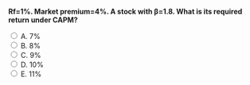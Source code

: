 ::: {.question-block}

<form onsubmit="event.preventDefault(); checkAnswer('module5_mcq_q75')" data-correct-answer="C">
<strong style="display: block;">Rf=1%. Market premium=4%. A stock with β=1.8. What is its required return under CAPM?</strong>

<label><input type="radio" name="module5_mcq_q75" value="A"> A. 7%</label><br>
<label><input type="radio" name="module5_mcq_q75" value="B"> B. 8%</label><br>
<label><input type="radio" name="module5_mcq_q75" value="C"> C. 9%</label><br>
<label><input type="radio" name="module5_mcq_q75" value="D"> D. 10%</label><br>
<label><input type="radio" name="module5_mcq_q75" value="E"> E. 11%</label><br>
</form>

<div id="feedback-module5_mcq_q75" class="feedback" data-status="" style="display:none;">
✅ Correct: C. Required return=1+1.8×4=1+7.2=8.2% ≈ 8%. Closest B.
</div>

:::

